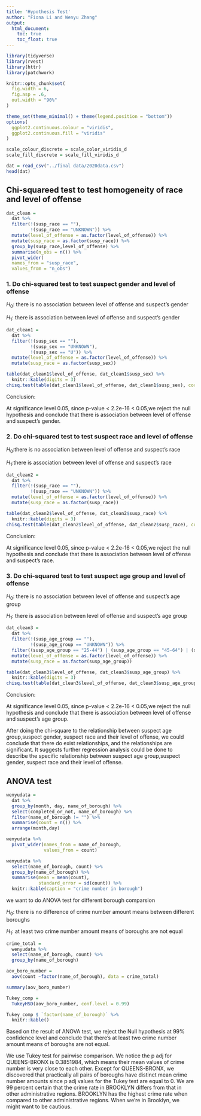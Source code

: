 ```yaml
---
title: 'Hypothesis Test'
author: "Fiona Li and Wenyu Zhang"
output: 
  html_document:
    toc: true
    toc_float: true
---
```

```r
library(tidyverse)
library(rvest)
library(httr)
library(patchwork)

knitr::opts_chunk$set(
  fig.width = 6,
  fig.asp = .6,
  out.width = "90%"
)

theme_set(theme_minimal() + theme(legend.position = "bottom"))
options(
  ggplot2.continuous.colour = "viridis",
  ggplot2.continuous.fill = "viridis"
)

scale_colour_discrete = scale_color_viridis_d
scale_fill_discrete = scale_fill_viridis_d
```

```r
dat = read_csv("../final data/2020data.csv")
head(dat)
```

## Chi-squareed test to test homogeneity of race and level of offense

```r
dat_clean =
  dat %>%
  filter(!(susp_race == ""),
         !(susp_race == "UNKNOWN")) %>%
  mutate(level_of_offense = as.factor(level_of_offense)) %>%
  mutate(susp_race = as.factor(susp_race)) %>%
  group_by(susp_race,level_of_offense) %>%
  summarise(n_obs = n()) %>%
  pivot_wider(
  names_from = "susp_race", 
  values_from = "n_obs")
```

### 1. Do chi-squared test to test suspect gender and level of offense

$H_0$: there is no association between level of offense and suspect’s gender

$H_1$: there is association between level of offense and suspect’s gender

```r
dat_clean1 =
  dat %>%
  filter(!(susp_sex == ""),
         !(susp_sex == "UNKNOWN"),
         !(susp_sex == "U")) %>%
  mutate(level_of_offense = as.factor(level_of_offense)) %>%
  mutate(susp_race = as.factor(susp_sex))

table(dat_clean1$level_of_offense, dat_clean1$susp_sex) %>% 
  knitr::kable(digits = 3)
chisq.test(table(dat_clean1$level_of_offense, dat_clean1$susp_sex), correct = F) 
```

Conclusion:

At significance level 0.05, since p-value < 2.2e-16 < 0.05,we reject the null hypothesis and conclude that there is association between level of offense and suspect’s gender.

### 2. Do chi-squared test to test suspect race and level of offense

$H_0$:there is no association between level of offense and suspect’s race

$H_1$:there is association between level of offense and suspect’s race

```r
dat_clean2 =
  dat %>%
  filter(!(susp_race == ""),
         !(susp_race == "UNKNOWN")) %>%
  mutate(level_of_offense = as.factor(level_of_offense)) %>%
  mutate(susp_race = as.factor(susp_race))

table(dat_clean2$level_of_offense, dat_clean2$susp_race) %>% 
  knitr::kable(digits = 3)
chisq.test(table(dat_clean2$level_of_offense, dat_clean2$susp_race), correct = F) 

```

Conclusion:

At significance level 0.05, since p-value < 2.2e-16 < 0.05,we reject the null hypothesis and conclude that there is association between level of offense and suspect’s race.

### 3. Do chi-squared test to test suspect age group and level of offense

$H_0$: there is no association between level of offense and suspect’s age group

$H_1$: there is association between level of offense and suspect’s age group

```r
dat_clean3 =
  dat %>%
  filter(!(susp_age_group == ""),
         !(susp_age_group == "UNKNOWN")) %>%
  filter((susp_age_group == "25-44") | (susp_age_group == "45-64") | (susp_age_group == "18-24") | (susp_age_group == "65+") | (susp_age_group == "<18")) %>%
  mutate(level_of_offense = as.factor(level_of_offense)) %>%
  mutate(susp_race = as.factor(susp_age_group))

table(dat_clean3$level_of_offense, dat_clean3$susp_age_group) %>% 
  knitr::kable(digits = 3)
chisq.test(table(dat_clean3$level_of_offense, dat_clean3$susp_age_group), correct = F) 
```

Conclusion:

At significance level 0.05, since p-value < 2.2e-16 < 0.05,we reject the null hypothesis and conclude that there is association between level of offense and suspect’s age group.

After doing the chi-square to the relationship between suspect age group,suspect gender, suspect race and their level of offense, we could conclude that there do exist relationships, and the relationships are significant. It suggests further regression analysis could be done to describe the specific relationship between suspect age group,suspect gender, suspect race and their level of offense.


## ANOVA test

```r
wenyudata = 
  dat %>% 
  group_by(month, day, name_of_borough) %>% 
  select(completed_or_not, name_of_borough) %>% 
  filter(name_of_borough != "") %>% 
  summarise(count = n()) %>% 
  arrange(month,day) 
```

```r
wenyudata %>% 
  pivot_wider(names_from = name_of_borough,
              values_from = count) 
```

```r
wenyudata %>% 
  select(name_of_borough, count) %>% 
  group_by(name_of_borough) %>% 
  summarise(mean = mean(count),
            standard_error = sd(count)) %>% 
  knitr::kable(caption = "crime number in borough")
```

we want to do ANOVA test for different borough comparsion

$H_0$: there is no difference of crime number amount means between different boroughs

$H_1$: at least two crime number amount means of boroughs are not equal

```r
crime_total = 
  wenyudata %>% 
  select(name_of_borough, count) %>% 
  group_by(name_of_borough)
```

```r
aov_boro_number = 
  aov(count ~factor(name_of_borough), data = crime_total)

summary(aov_boro_number)
```

```r
Tukey_comp =
  TukeyHSD(aov_boro_number, conf.level = 0.99)

Tukey_comp $ `factor(name_of_borough)` %>% 
  knitr::kable()
```

Based on the result of ANOVA test, we reject the Null hypothesis at 99% confidence level and conclude that there’s at least two crime number amount means of boroughs are not equal.

We use Tukey test for pairwise comparison. We notice the p adj for QUEENS-BRONX is 0.3851984, which means their mean values of crime number is very close to each other. Except for QUEENS-BRONX, we discovered that practically all pairs of boroughs have distinct mean crime number amounts since p adj values for the Tukey test are equal to 0. We are 99 percent certain that the crime rate in BROOKLYN differs from that in other administrative regions. BROOKLYN has the highest crime rate when compared to other administrative regions. When we're in Brooklyn, we might want to be cautious.

